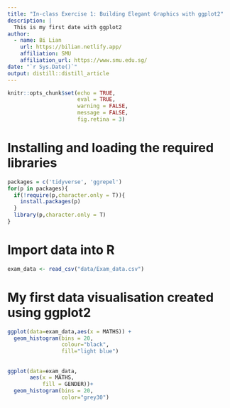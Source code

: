 ```yaml
---
title: "In-class Exercise 1: Building Elegant Graphics with ggplot2"
description: |
  This is my first date with ggplot2
author:
  - name: Bi Lian
    url: https://bilian.netlify.app/
    affiliation: SMU
    affiliation_url: https://www.smu.edu.sg/
date: "`r Sys.Date()`"
output: distill::distill_article
---
```


```r
knitr::opts_chunk$set(echo = TRUE,
                      eval = TRUE,
                      warning = FALSE,
                      message = FALSE,
                      fig.retina = 3)

```

# Installing and loading the required libraries

```r
packages = c('tidyverse', 'ggrepel')
for(p in packages){
  if(!require(p,character.only = T)){
    install.packages(p)
  }
  library(p,character.only = T)
}
```
# Import data into R

```r
exam_data <- read_csv("data/Exam_data.csv")
```
# My first data visualisation created using ggplot2
```r
ggplot(data=exam_data,aes(x = MATHS)) +
  geom_histogram(bins = 20,
                 colour="black",
                 fill="light blue") 
```
##

```r
ggplot(data=exam_data,
       aes(x = MATHS,
           fill = GENDER))+
  geom_histogram(bins = 20,
                 color="grey30")
```


